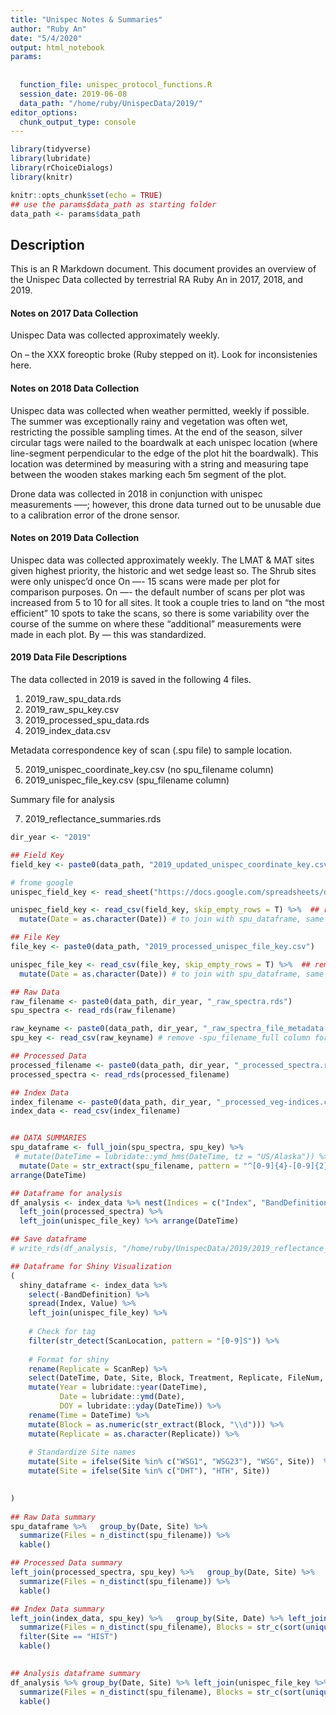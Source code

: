 ```yaml
---
title: "Unispec Notes & Summaries"
author: "Ruby An"
date: "5/4/2020"
output: html_notebook
params:
  
  
  function_file: unispec_protocol_functions.R
  session_date: 2019-06-08
  data_path: "/home/ruby/UnispecData/2019/"
editor_options: 
  chunk_output_type: console
---
```


```r
library(tidyverse)
library(lubridate)
library(rChoiceDialogs)
library(knitr)

knitr::opts_chunk$set(echo = TRUE)
## use the params$data_path as starting folder
data_path <- params$data_path

```

## Description

This is an R Markdown document. This document provides an overview of the Unispec Data collected by terrestrial RA Ruby An in 2017, 2018, and 2019. 

#### Notes on 2017 Data Collection
Unispec Data was collected approximately weekly. 

On -- the XXX foreoptic broke (Ruby stepped on it). Look for inconsistenies here. 

#### Notes on 2018 Data Collection
Unispec data was collected when weather permitted, weekly if possible. The summer was exceptionally rainy and vegetation was often wet, restricting the possible sampling times. At the end of the season, silver circular tags were nailed to the boardwalk at each unispec location (where line-segment perpendicular to the edge of the plot hit the boardwalk). This location was determined by measuring with a string and measuring tape between the wooden stakes marking each 5m segment of the plot. 

Drone data was collected in 2018 in conjunction with unispec measurements -----; however, this drone data turned out to be unusable due to a calibration error of the drone sensor. 

#### Notes on 2019 Data Collection
Unispec data was collected approximately weekly. The LMAT & MAT sites given highest priority, the historic and wet sedge least so. The Shrub sites were only unispec'd once  On ---- 15 scans were made per plot for comparison purposes. On ---- the default number of scans per plot was increased from 5 to 10 for all sites. It took a couple tries to land on "the most efficient" 10 spots to take the scans, so there is some variability over the course of the summe on where these "additional" measurements were made in each plot. By --- this was standardized. 

#### 2019 Data File Descriptions
The data collected in 2019 is saved in the following 4 files.  

  1. 2019_raw_spu_data.rds
  2. 2019_raw_spu_key.csv
  3. 2019_processed_spu_data.rds
  4. 2019_index_data.csv 
  
Metadata correspondence key of scan (.spu file) to sample location. 

  5. 2019_unispec_coordinate_key.csv (no spu_filename column)
  6. 2019_unispec_file_key.csv (spu_filename column) 
  
  
Summary file for analysis

  7. 2019_reflectance_summaries.rds


```r

dir_year <- "2019"

## Field Key 
field_key <- paste0(data_path, "2019_updated_unispec_coordinate_key.csv")

# frome google
unispec_field_key <- read_sheet("https://docs.google.com/spreadsheets/d/1pgxU2FW7AjVFFokRF2SKjErp13DkgLbhOqZYBqbv2tA/edit#gid=1538721792")

unispec_field_key <- read_csv(field_key, skip_empty_rows = T) %>%  ## remove NA rows 
  mutate(Date = as.character(Date)) # to join with spu_dataframe, same type

## File Key 
file_key <- paste0(data_path, "2019_processed_unispec_file_key.csv")

unispec_file_key <- read_csv(file_key, skip_empty_rows = T) %>%  ## remove NA rows 
  mutate(Date = as.character(Date)) # to join with spu_dataframe, same type

## Raw Data
raw_filename <- paste0(data_path, dir_year, "_raw_spectra.rds")
spu_spectra <- read_rds(raw_filename)

raw_keyname <- paste0(data_path, dir_year, "_raw_spectra_file_metadata.csv")
spu_key <- read_csv(raw_keyname) # remove -spu_filename_full column for 2019 

## Processed Data
processed_filename <- paste0(data_path, dir_year, "_processed_spectra.rds")
processed_spectra <- read_rds(processed_filename)

## Index Data
index_filename <- paste0(data_path, dir_year, "_processed_veg-indices.csv")
index_data <- read_csv(index_filename)


## DATA SUMMARIES 
spu_dataframe <- full_join(spu_spectra, spu_key) %>% 
 # mutate(DateTime = lubridate::ymd_hms(DateTime, tz = "US/Alaska")) %>% 
  mutate(Date = str_extract(spu_filename, pattern = "^[0-9]{4}-[0-9]{2}-[0-9]{2}")) %>%  # from filename, not DateTime (sometimes discrepancy in unispec instrument time). Keep as character, to avoid joining errors w/other dataframes
arrange(DateTime)

## Dataframe for analysis 
df_analysis <- index_data %>% nest(Indices = c("Index", "BandDefinition", "Value")) %>% 
  left_join(processed_spectra) %>% 
  left_join(unispec_file_key) %>% arrange(DateTime)

## Save dataframe
# write_rds(df_analysis, "/home/ruby/UnispecData/2019/2019_reflectance_summaries.rds")

## Dataframe for Shiny Visualization
(
  shiny_dataframe <- index_data %>% 
    select(-BandDefinition) %>% 
    spread(Index, Value) %>% 
    left_join(unispec_file_key) %>% 
    
    # Check for tag
    filter(str_detect(ScanLocation, pattern = "[0-9]S")) %>% 
    
    # Format for shiny
    rename(Replicate = ScanRep) %>% 
    select(DateTime, Date, Site, Block, Treatment, Replicate, FileNum, NDVI, EVI, EVI2) %>% 
    mutate(Year = lubridate::year(DateTime), 
           Date = lubridate::ymd(Date), 
           DOY = lubridate::yday(DateTime)) %>% 
    rename(Time = DateTime) %>% 
    mutate(Block = as.numeric(str_extract(Block, "\\d"))) %>% 
    mutate(Replicate = as.character(Replicate)) %>% 
    
    # Standardize Site names
    mutate(Site = ifelse(Site %in% c("WSG1", "WSG23"), "WSG", Site))  %>% 
    mutate(Site = ifelse(Site %in% c("DHT"), "HTH", Site))

      
)
  
## Raw Data summary
spu_dataframe %>%   group_by(Date, Site) %>%
  summarize(Files = n_distinct(spu_filename)) %>%
  kable()

## Processed Data summary
left_join(processed_spectra, spu_key) %>%   group_by(Date, Site) %>%
  summarize(Files = n_distinct(spu_filename)) %>%
  kable()

## Index Data summary
left_join(index_data, spu_key) %>%   group_by(Site, Date) %>% left_join(unispec_file_key %>% select(-Date)) %>%
  summarize(Files = n_distinct(spu_filename), Blocks = str_c(sort(unique(Block)), collapse = ","), Treatments = str_c(sort(unique(Treatment)), collapse = ",")) %>% 
  filter(Site == "HIST")
  kable()
  

## Analysis dataframe summary
df_analysis %>% group_by(Date, Site) %>% left_join(unispec_file_key %>% select(-Date)) %>% 
  summarize(Files = n_distinct(spu_filename), Blocks = str_c(sort(unique(Block)), collapse = ","), Treatments = str_c(sort(unique(Treatment)), collapse = ",")) %>% 
  kable()


```



